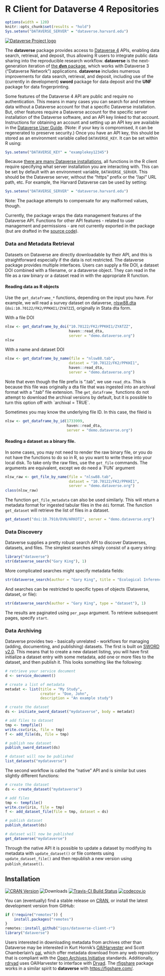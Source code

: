 # R Client for Dataverse 4 Repositories

```r
options(width = 120)
knitr::opts_chunk$set(results = "hold")
Sys.setenv("DATAVERSE_SERVER" = "dataverse.harvard.edu")
```

[![Dataverse Project logo](http://dataverse.org/files/dataverseorg/files/dataverse_project_logo-hp.png "Dataverse Project")](http://dataverse.org)

The **dataverse** package provides access to [Dataverse 4](http://dataverse.org/) APIs, enabling data search, retrieval, and deposit, thus allowing R users to integrate public data sharing into the reproducible research workflow. **dataverse** is the next-generation iteration of [the **dvn** package](https://cran.r-project.org/package=dvn), which works with Dataverse 3 ("Dataverse Network") applications. **dataverse** includes numerous improvements for data search, retrieval, and deposit, including use of the (currently in development) **sword** package for data deposit and the **UNF** package for data fingerprinting.

Some features of the Dataverse 4 API are public and require no authentication. This means in many cases you can search for and retrieve data without a Dataverse account for that a specific Dataverse installation. But, other features require a Dataverse account for the specific server installation of the Dataverse software, and an API key linked to that account. Instructions for obtaining an account and setting up an API key are available in the [Dataverse User Guide](http://guides.dataverse.org/en/latest/user/account.html). (Note: if your key is compromised, it can be regenerated to preserve security.) Once you have an API key, this should be stored as an environment variable called `DATAVERSE_KEY`. It can be set within R using:

``` r
Sys.setenv("DATAVERSE_KEY" = "examplekey12345")
```

Because [there are many Dataverse installations](http://dataverse.org/), all functions in the R client require specifying what server installation you are interacting with. This can be set by default with an environment variable, `DATAVERSE_SERVER`. This should be the Dataverse server, without the "https" prefix or the "/api" URL path, etc. For example, the Harvard Dataverse can be used by setting:

``` r
Sys.setenv("DATAVERSE_SERVER" = "dataverse.harvard.edu")
```

Note: The package attempts to compensate for any malformed values, though.

Currently, the package wraps the data management features of the Dataverse API. Functions for other API features - related to user management and permissions - are not currently exported in the package (but are drafted in the [source code](https://github.com/IQSS/dataverse-client-r)).

### Data and Metadata Retrieval

Datasets on Dataverse are directly downloadable by their API, and this is straightforward especially if the data is not restricted. The dataverse package provides multiple interfaces. Users can supply a file DOI, a dataset DOI combined with a filename, or a dataverse object. They can read in the file as a raw binary or a dataset read in with the appropriate R function.

#### Reading data as R objects

Use the `get_dataframe_*` functions, depending on the input you have. For example, we will read a survey dataset on dataverse, [nlsw88.dta](https://demo.dataverse.org/file.xhtml?persistentId=doi:10.70122/FK2/PPKHI1/ZYATZZ) (`doi:10.70122/FK2/PPKHI1/ZYATZZ`), originally in Stata dta form.

With a file DOI

```r
nlsw <- get_dataframe_by_doi("10.70122/FK2/PPKHI1/ZYATZZ", 
                             haven::read_dta, 
                             server = "demo.dataverse.org")
nlsw
```

With a name and dataset DOI

```r
nlsw <- get_dataframe_by_name(file = "nlsw88.tab",
                             dataset = "10.70122/FK2/PPKHI1", 
                             haven::read_dta, 
                             server = "demo.dataverse.org")
```

Note that even though the file prefix is ".tab", we use `read_dta`. This is because this file was originally a dta file that was ingested into an archival format with a ".tab" file extension. The `get_dataframe_` functions do not attempt to download the archival versions by default, but it is possible to turn this option off with \`archival = TRUE\`.

Sometimes you may know the underlying file ID. In this case, the fileid is

```r
nlsw <- get_dataframe_by_id(1733999,
                            haven::read_dta,
                            server = "demo.dataverse.org")
```

#### Reading a dataset as a binary file.

In some cases, you may not need to render the raw binary file, or you do not have the functions to do so in R, so you want to write these into your local disk. To take only the raw files, use the `get_file` commands. The arguments are equivalent, except we do need a \`FUN\` argument

```r
nlsw_raw <- get_file_by_name(file = "nlsw88.tab",
                             dataset = "10.70122/FK2/PPKHI1", 
                             server = "demo.dataverse.org")
class(nlsw_raw)
```

The function `get_file_metadata` can also be used similarly. This will return a metadata format for ingested tabular files in the `ddi` format. The function `get_dataset` will retrieve the list of files in a dataset.

```r
get_dataset("doi:10.7910/DVN/ARKOTI", server = "demo.dataverse.org")
```

### Data Discovery

Dataverse supplies a pretty robust search API to discover Dataverses, datasets, and files. The simplest searches simply consist of a query string:

```r
library("dataverse")
str(dataverse_search("Gary King"), 1)
```

More complicated searches might specify metadata fields:

```r
str(dataverse_search(author = "Gary King", title = "Ecological Inference"), 1)
```

And searches can be restricted to specific types of objects (Dataverse, dataset, or file):

```r
str(dataverse_search(author = "Gary King", type = "dataset"), 1)
```

The results are paginated using `per_page` argument. To retrieve subsequent pages, specify `start`.

### Data Archiving

Dataverse provides two - basically unrelated - workflows for managing (adding, documenting, and publishing) datasets. The first is built on [SWORD v2.0](http://swordapp.org/sword-v2/). This means that to create a new dataset listing, you will have first initialize a dataset entry with some metadata, add one or more files to the dataset, and then publish it. This looks something like the following:

``` r
# retrieve your service document
d <- service_document()

# create a list of metadata
metadat <- list(title = "My Study",
                creator = "Doe, John",
                description = "An example study")

# create the dataset
ds <- initiate_sword_dataset("mydataverse", body = metadat)

# add files to dataset
tmp <- tempfile()
write.csv(iris, file = tmp)
f <- add_file(ds, file = tmp)

# publish new dataset
publish_sword_dataset(ds)

# dataset will now be published
list_datasets("mydataverse")
```

The second workflow is called the "native" API and is similar but uses slightly different functions:

``` r
# create the dataset
ds <- create_dataset("mydataverse")

# add files
tmp <- tempfile()
write.csv(iris, file = tmp)
f <- add_dataset_file(file = tmp, dataset = ds)

# publish dataset
publish_dataset(ds)

# dataset will now be published
get_dataverse("mydataverse")
```

Through the native API it is possible to update a dataset by modifying its metadata with `update_dataset()` or file contents using `update_dataset_file()` and then republish a new version using `publish_dataset()`.

## Installation

[![CRAN Version](https://www.r-pkg.org/badges/version/dataverse)](https://cran.r-project.org/package=dataverse) ![Downloads](https://cranlogs.r-pkg.org/badges/dataverse) [![Travis-CI Build Status](https://travis-ci.org/IQSS/dataverse-client-r.png?branch=master)](https://travis-ci.org/IQSS/dataverse-client-r) [![codecov.io](https://codecov.io/github/IQSS/dataverse-client-r/coverage.svg?branch=master)](https://codecov.io/github/IQSS/dataverse-client-r?branch=master)

You can (eventually) find a stable release on [CRAN](https://cran.r-project.org/package=dataverse), or install the latest development version from GitHub:

``` r
if (!require("remotes")) {
    install.packages("remotes")
}
remotes::install_github("iqss/dataverse-client-r")
library("dataverse")
```

Users interested in downloading metadata from archives other than Dataverse may be interested in Kurt Hornik's [OAIHarvester](https://cran.r-project.org/package=OAIHarvester) and Scott Chamberlain's [oai](https://cran.r-project.org/package=oai), which offer metadata download from any web repository that is compliant with the [Open Archives Initiative](http://www.openarchives.org/) standards. Additionally, [rdryad](https://cran.r-project.org/package=rdryad) uses OAIHarvester to interface with [Dryad](http://datadryad.org/). The [rfigshare](https://cran.r-project.org/package=rfigshare) package works in a similar spirit to **dataverse** with <https://figshare.com/>.
